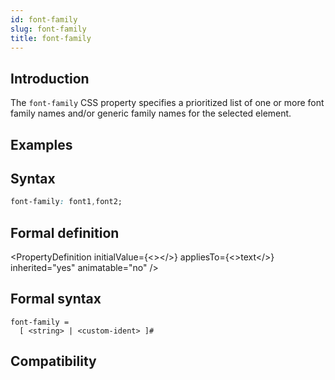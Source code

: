 ```yaml
---
id: font-family
slug: font-family
title: font-family
---
```


## Introduction

The `font-family` CSS property specifies a prioritized list of one or more font family names and/or generic family names for the selected element.

## Examples


<Go
  example="css-api"
  defaultFile="src/font-family/App.tsx"
  img="https://lf-lynx.tiktok-cdns.com/obj/lynx-artifacts-oss-sg/lynx-website/assets/doc/css/font-family.jpg"
  entry="src/font-family"
  defaultEntryFile="dist/font-family.lynx.bundle"
/>

## Syntax

```CSS
font-family: font1,font2;
```

## Formal definition


<PropertyDefinition
  initialValue={<></>}
  appliesTo={<>text</>}
  inherited="yes"
  animatable="no"
/>

## Formal syntax

```
font-family =
  [ <string> | <custom-ident> ]#
```

## Compatibility


<LegacyCompatTable metadata="css/properties/font-family" />
